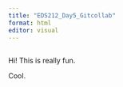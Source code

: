 ```yaml
---
title: "EDS212_Day5_Gitcollab"
format: html
editor: visual
---
```


## 
Hi! This is really fun. 

Cool.